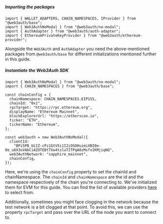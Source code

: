 ##### Importing the packages

```tsx
import { WALLET_ADAPTERS, CHAIN_NAMESPACES, IProvider } from "@web3auth/base";
import { Web3AuthNoModal } from "@web3auth/no-modal";
import { AuthAdapter } from "@web3auth/auth-adapter";
import { EthereumPrivateKeyProvider } from "@web3auth/ethereum-provider";
```

Alongside the `Web3Auth` and `AuthAdapter` you need the above-mentioned packages from
`@web3auth/base` for different initializations mentioned further in this guide.

##### Instantiate the Web3Auth SDK

```tsx
import { Web3AuthNoModal } from "@web3auth/no-modal";
import { CHAIN_NAMESPACES } from "@web3auth/base";

const chainConfig = {
  chainNamespace: CHAIN_NAMESPACES.EIP155,
  chainId: "0x1",
  rpcTarget: "https://rpc.ethereum.org",
  displayName: "Ethereum Mainnet",
  blockExplorerUrl: "https://etherscan.io",
  ticker: "ETH",
  tickerName: "Ethereum",
};

const web3auth = new Web3AuthNoModal({
  clientId:
    "BPi5PB_UiIZ-cPz1GtV5i1I2iOSOHuimiXBI0e-Oe_u6X3oVAbCiAZOTEBtTXw4tsluTITPqA8zMsfxIKMjiqNQ",
  web3AuthNetwork: "sapphire_mainnet",
  chainConfig,
});
```

Here, we're using the `chainConfig` property to set the chainId and chainNamespace. The `chainId`
and `chainNamespace` are the id and the namespace respectively of the chain you're connecting to.
We've initialized them for EVM for this guide. You can find the list of available providers
[here](/sdk/web/react) to select from.

Additionally, sometimes you might face clogging in the network because the test network is a bit
clogged at that point. To avoid this, we can use the property `rpcTarget` and pass over the URL of
the node you want to connect to.
